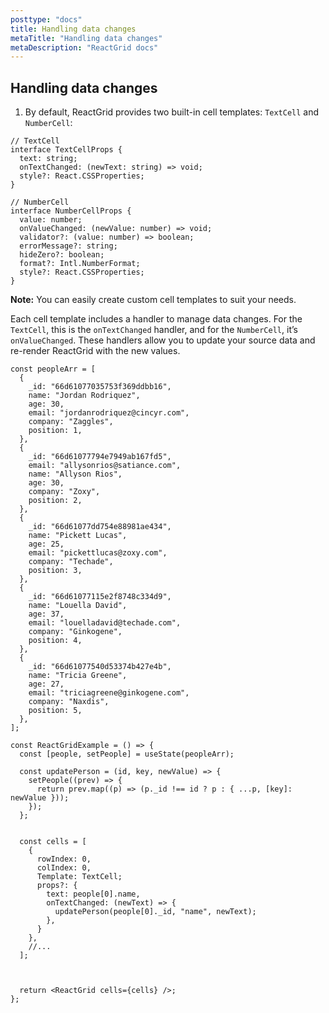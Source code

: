 ```yaml
---
posttype: "docs"
title: Handling data changes
metaTitle: "Handling data changes"
metaDescription: "ReactGrid docs"
---
```


## Handling data changes

1. By default, ReactGrid provides two built-in cell templates: `TextCell` and `NumberCell`:

```tsx
// TextCell
interface TextCellProps {
  text: string;
  onTextChanged: (newText: string) => void;
  style?: React.CSSProperties;
}

// NumberCell
interface NumberCellProps {
  value: number;
  onValueChanged: (newValue: number) => void;
  validator?: (value: number) => boolean;
  errorMessage?: string;
  hideZero?: boolean;
  format?: Intl.NumberFormat;
  style?: React.CSSProperties;
}
```

**Note:** You can easily create custom cell templates to suit your needs.

Each cell template includes a handler to manage data changes. For the `TextCell`, this is the `onTextChanged` handler, and for the `NumberCell`, it’s `onValueChanged`. These handlers allow you to update your source data and re-render ReactGrid with the new values.

```tsx
const peopleArr = [
  {
    _id: "66d61077035753f369ddbb16",
    name: "Jordan Rodriquez",
    age: 30,
    email: "jordanrodriquez@cincyr.com",
    company: "Zaggles",
    position: 1,
  },
  {
    _id: "66d61077794e7949ab167fd5",
    email: "allysonrios@satiance.com",
    name: "Allyson Rios",
    age: 30,
    company: "Zoxy",
    position: 2,
  },
  {
    _id: "66d61077dd754e88981ae434",
    name: "Pickett Lucas",
    age: 25,
    email: "pickettlucas@zoxy.com",
    company: "Techade",
    position: 3,
  },
  {
    _id: "66d61077115e2f8748c334d9",
    name: "Louella David",
    age: 37,
    email: "louelladavid@techade.com",
    company: "Ginkogene",
    position: 4,
  },
  {
    _id: "66d61077540d53374b427e4b",
    name: "Tricia Greene",
    age: 27,
    email: "triciagreene@ginkogene.com",
    company: "Naxdis",
    position: 5,
  },
];

const ReactGridExample = () => {
  const [people, setPeople] = useState(peopleArr);

  const updatePerson = (id, key, newValue) => {
    setPeople((prev) => {
      return prev.map((p) => (p._id !== id ? p : { ...p, [key]: newValue }));
    });
  };


  const cells = [
    {
      rowIndex: 0,
      colIndex: 0,
      Template: TextCell;
      props?: {
        text: people[0].name,
        onTextChanged: (newText) => {
          updatePerson(people[0]._id, "name", newText);
        },
      }
    },
    //...
  ];



  return <ReactGrid cells={cells} />;
};
```
